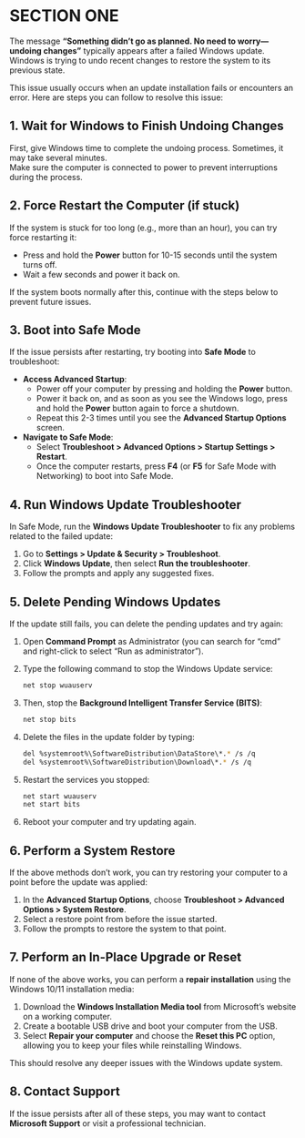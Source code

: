 
# SECTION ONE

The message **"Something didn't go as planned. No need to worry---undoing changes"** typically appears after a failed Windows update. Windows is trying to undo recent changes to restore the system to its previous state.

This issue usually occurs when an update installation fails or encounters an error. Here are steps you can follow to resolve this issue:

## 1. Wait for Windows to Finish Undoing Changes

First, give Windows time to complete the undoing process. Sometimes, it may take several minutes.\
Make sure the computer is connected to power to prevent interruptions during the process.

## 2. Force Restart the Computer (if stuck)

If the system is stuck for too long (e.g., more than an hour), you can try force restarting it:

-   Press and hold the **Power** button for 10-15 seconds until the system turns off.
-   Wait a few seconds and power it back on.

If the system boots normally after this, continue with the steps below to prevent future issues.

## 3. Boot into Safe Mode

If the issue persists after restarting, try booting into **Safe Mode** to troubleshoot:

-   **Access Advanced Startup**:
    -   Power off your computer by pressing and holding the **Power** button.
    -   Power it back on, and as soon as you see the Windows logo, press and hold the **Power** button again to force a shutdown.
    -   Repeat this 2-3 times until you see the **Advanced Startup Options** screen.
-   **Navigate to Safe Mode**:
    -   Select **Troubleshoot \> Advanced Options \> Startup Settings \> Restart**.
    -   Once the computer restarts, press **F4** (or **F5** for Safe Mode with Networking) to boot into Safe Mode.

## 4. Run Windows Update Troubleshooter

In Safe Mode, run the **Windows Update Troubleshooter** to fix any problems related to the failed update:

1.  Go to **Settings \> Update & Security \> Troubleshoot**.
2.  Click **Windows Update**, then select **Run the troubleshooter**.
3.  Follow the prompts and apply any suggested fixes.

## 5. Delete Pending Windows Updates

If the update still fails, you can delete the pending updates and try again:

1.  Open **Command Prompt** as Administrator (you can search for "cmd" and right-click to select "Run as administrator").

2.  Type the following command to stop the Windows Update service:

    ``` bash
    net stop wuauserv
    ```

3.  Then, stop the **Background Intelligent Transfer Service (BITS)**:

    ``` bash
    net stop bits
    ```

4.  Delete the files in the update folder by typing:

    ``` bash
    del %systemroot%\SoftwareDistribution\DataStore\*.* /s /q
    del %systemroot%\SoftwareDistribution\Download\*.* /s /q
    ```

5.  Restart the services you stopped:

    ``` bash
    net start wuauserv
    net start bits
    ```

6.  Reboot your computer and try updating again.

## 6. Perform a System Restore

If the above methods don't work, you can try restoring your computer to a point before the update was applied:

1.  In the **Advanced Startup Options**, choose **Troubleshoot \> Advanced Options \> System Restore**.
2.  Select a restore point from before the issue started.
3.  Follow the prompts to restore the system to that point.

## 7. Perform an In-Place Upgrade or Reset

If none of the above works, you can perform a **repair installation** using the Windows 10/11 installation media:

1.  Download the **Windows Installation Media tool** from Microsoft's website on a working computer.
2.  Create a bootable USB drive and boot your computer from the USB.
3.  Select **Repair your computer** and choose the **Reset this PC** option, allowing you to keep your files while reinstalling Windows.

This should resolve any deeper issues with the Windows update system.

## 8. Contact Support

If the issue persists after all of these steps, you may want to contact **Microsoft Support** or visit a professional technician.
